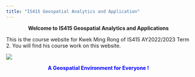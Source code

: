 ```yaml
---
title: "IS415 Geospatial Analytics and Application"
---
```


::: {style="text-align:center;"}
**Welcome to IS415 Geospatial Analytics and Applications**
:::

This is the course website for Kwek Ming Rong of IS415 AY2022/2023 Term 2. You will find his course work on this website.

![](https://d33wubrfki0l68.cloudfront.net/f0d1c8993264c42a9c63b2fb90a782ee548b0d55/40d88/src/img/background-photo.jpg){fig-align="center"}

::: {style="color:blue; text-align:center;"}
**A Geospatial Environment for Everyone !**
:::
